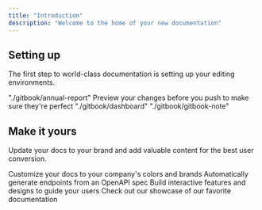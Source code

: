 ```yaml
---
title: "Introduction"
description: "Welcome to the home of your new documentation"
---
```


## Setting up

The first step to world-class documentation is setting up your editing environments.

<CardGroup cols={2}>
  <Card title="Annual Report" icon="pen-to-square" href="./gitbook/annual-report">
    "./gitbook/annual-report"
  </Card>

  <Card title="Preview Changes" icon="image" href="https://mintlify.com/docs/development">
    Preview your changes before you push to make sure they're perfect
  </Card>
  
  <Card title="Dashboard" icon="image" href="./gitbook/dashboard">
    "./gitbook/dashboard"
  </Card>

  <Card title="Gitbook" icon="image" href="./gitbook/gitbook-note">
   "./gitbook/gitbook-note"
  </Card>
</CardGroup>

## Make it yours

Update your docs to your brand and add valuable content for the best user conversion.

<CardGroup cols={2}>
  <Card title="Customize Style" icon="palette" href="https://mintlify.com/docs/settings/global">
    Customize your docs to your company's colors and brands
  </Card>

  <Card title="Reference APIs" icon="code" href="https://mintlify.com/docs/api-playground/openapi">
    Automatically generate endpoints from an OpenAPI spec
  </Card>

  <Card title="Add Components" icon="screwdriver-wrench" href="https://mintlify.com/docs/content/components/accordions">
    Build interactive features and designs to guide your users
  </Card>

  <Card title="Get Inspiration" icon="stars" href="https://mintlify.com/customers">
    Check out our showcase of our favorite documentation
  </Card>
</CardGroup>